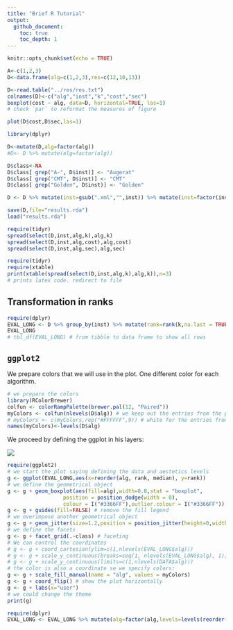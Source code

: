 ```yaml
---
title: "Brief R Tutorial"
output: 
  github_document:
    toc: true
    toc_depth: 1
---
```




```r
knitr::opts_chunk$set(echo = TRUE)
```

```r
A<-c(1,2,3)
D<-data.frame(alg=c(1,2,3),res=c(12,10,13))
```

```r
D<-read.table("../res/res.txt")
colnames(D)<-c("alg","inst","k","cost","sec")
boxplot(cost ~ alg, data=D, horizontal=TRUE, las=1)
# check `par` to reformat the measures of figure 
```

```r
plot(D$cost,D$sec,las=1)
```


```r
library(dplyr)

D<-mutate(D,alg=factor(alg))
#D<- D %>% mutate(alg=factor(alg))

D$class<-NA
D$class[ grep("A-", D$inst)] <- "Augerat"
D$class[ grep("CMT", D$inst)] <- "CMT"
D$class[ grep("Golden", D$inst)] <- "Golden"

D <- D %>% mutate(inst=gsub(".xml","",inst)) %>% mutate(inst=factor(inst))
```


```r
save(D,file="results.rda")
load("results.rda")
```

```r
require(tidyr)
spread(select(D,inst,alg,k),alg,k)
spread(select(D,inst,alg,cost),alg,cost)
spread(select(D,inst,alg,sec),alg,sec)
```

```r
require(tidyr)
require(xtable)
print(xtable(spread(select(D,inst,alg,k),alg,k)),n=3)
# prints latex code. redirect to file
```

## Transformation in ranks 

```r
require(dplyr)
EVAL_LONG <- D %>% group_by(inst) %>% mutate(rank=rank(k,na.last = TRUE)) %>% ungroup()
EVAL_LONG
# tbl_df(EVAL_LONG) # from tibble to data frame to show all rows 
```

## `ggplot2`

We prepare colors that we will use in the plot. One different color for each algorithm.

```r
# we prepare the colors
library(RColorBrewer)
colfun <- colorRampPalette(brewer.pal(12, "Paired"))
myColors <- colfun(nlevels(D$alg)) # we keep out the entries from the previous year
# myColors <- c(myColors,rep("#FFFFFF",9)) # white for the entries from the previous year
names(myColors)<-levels(D$alg)
```

We proceed by defining the ggplot in his layers:

![](classwork_files/figure-markdown_github/ggplot2_levels.png)

```r
require(ggplot2)
# we start the plot saying defining the data and aestetics levels
g <- ggplot(EVAL_LONG,aes(x=reorder(alg, rank, median), y=rank)) 
# we define the geometrical object 
g <- g + geom_boxplot(aes(fill=alg),width=0.8,stat = "boxplot",
                  position = position_dodge(width = 0),
                  colour = I("#3366FF"),outlier.colour = I("#3366FF"))
g <- g + guides(fill=FALSE) # remove the fill legend
# we overimpose another geometrical object
g <- g + geom_jitter(size=1.2,position = position_jitter(height=0,width=0.4))
# we define the facets
g <- g + facet_grid(.~class) # faceting
# We can control the coordinates
# g <- g + coord_cartesian(ylim=c(1,nlevels(EVAL_LONG$alg))) 
# g <- g + scale_y_continuous(breaks=seq(1, nlevels(EVAL_LONG$alg), 1))
# g <- g + scale_y_continuous(limits=c(1,nlevels(DATA$alg)))
# the color is also a coordinate se we specify colors:
g <- g + scale_fill_manual(name = "alg", values = myColors)
g <- g + coord_flip() # show the plot horizontally
g <- g + labs(x="user")
# we could change the theme
print(g)
```


```r
require(dplyr)
EVAL_LONG <- EVAL_LONG %>% mutate(alg=factor(alg,levels=levels(reorder(EVAL_LONG$alg, EVAL_LONG$rank, median))))
```

